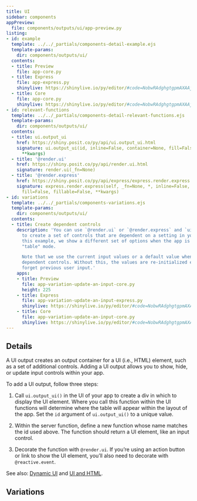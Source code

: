 ```yaml
---
title: UI
sidebar: components
appPreview:
  file: components/outputs/ui/app-preview.py
listing:
- id: example
  template: ../../_partials/components-detail-example.ejs
  template-params:
    dir: components/outputs/ui/
  contents:
  - title: Preview
    file: app-core.py
  - title: Express
    file: app-express.py
    shinylive: https://shinylive.io/py/editor/#code=NobwRAdghgtgpmAXAAjFADugdOgnmAGlQGMB7CAFzkqVQDMAnUmZAZwAsBLCXZTmdKQYVkDagBM4DADoRGzNlx5Y4AD3RjWrPgKEju6AK4UihzrNlmsB4wH1WAd04Vi7ABTSwHUg-sAbTkkZQmRPAGV2HzYAoM8iABUGQzgASgsIWQABMQggrHFOVnQ-KF5kAGJkAB4q2Uk6ZDN-QKk3FJQK6tqIZF6+BpsKLG9fVhjW9tk+6eQANyg-ZOQAXj4IIyGxloY2-tCvceC1tY3kOD9WOGQAVimZ3qtB5qCPA+24-YBhSNJL5ChkBBDDAAEZSD4wbjLACMRBgUFUMIADER5os4Ms0ck0hAQmAKLh0AgUPi1BQwABfAC6QA
  - title: Core
    file: app-core.py
    shinylive: https://shinylive.io/py/editor/#code=NobwRAdghgtgpmAXAAjFADugdOgnmAGlQGMB7CAFzkqVQDMAnUmZAZwAsBLCXZTmdKQYVkAQUxEGcKMQqcAbnEnUAJnAZEArpwA6EPRnQB9bcgC8ybTigBzOEboAbbSoAUe5J8ucs3dJoojVgB3TgpidncwDlJgoMdONQYdQmQUgGV2WLYEpJSiABUGTTgASgIPLytSAP9A7SjteMT1FPLPAGJkAB5uvVK9QYg1OjZ1RQZXPwCiGoo6olY4VlZOclLESs8AASlh9SxTZC7ereRd6VkFOCw4RUopiDqsGLjWXPVSzp6+iC9kEbeZpJVwbb6nP7-LycUbTCgvLJvD6TDZnKFeeRQZxwcx8J4BF7I0F8UYpd4tZJgPF4urIOCOJbIACsaPRyCkFE0DD+VjhwPU7khbLZZOR+TSYAAwllSIyoMgIJoYAAjVqpGDcMwARiIMCgAA9tQAGIiY7FmM0lVnogb6O2GXHidCuQwmTiLcafPSpMAUXDoBAoX1wfUUMAAXwAukA
- id: relevant-functions
  template: ../../_partials/components-detail-relevant-functions.ejs
  template-params:
    dir: components/outputs/ui/
  contents:
  - title: ui.output_ui
    href: https://shiny.posit.co/py/api/ui.output_ui.html
    signature: ui.output_ui(id, inline=False, container=None, fill=False, fillable=False,
      **kwargs)
  - title: '@render.ui'
    href: https://shiny.posit.co/py/api/render.ui.html
    signature: render.ui(_fn=None)
  - title: '@render.express'
    href: https://shiny.posit.co/py/api/express/express.render.express.html
    signature: express.render.express(self, _fn=None, *, inline=False, container=None,
      fill=False, fillable=False, **kwargs)
- id: variations
  template: ../../_partials/components-variations.ejs
  template-params:
    dir: components/outputs/ui/
  contents:
  - title: Create dependent controls
    description: 'You can use `@render.ui` or `@render.express` and `ui.output_ui()`
      to create a set of controls that are dependent on a setting in your app. In
      this example, we show a different set of options when the app is in "plot" or
      "table" mode.

      Note that we use the current input values or a default value when creating the
      dependent controls. Without this, the values are re-initialized every time and
      forget previous user input.'
    apps:
    - title: Preview
      file: app-variation-update-an-input-core.py
      height: 225
    - title: Express
      file: app-variation-update-an-input-express.py
      shinylive: https://shinylive.io/py/editor/#code=NobwRAdghgtgpmAXAAjFADugdOgnmAGlQGMB7CAFzkqVQDMAnUmZAZwAsBLCXZTmdKQYVkDagBM4DADoRGzNlx5Y4AD3RjWrPgKEju6AK4UihzrNkB3ThXbIzWADZRcpYwH0yjwzAisAFACUiLLIYfacWAYeDFDinKTuAEbGFOQB0mAwpJKZRJkAIpys6M682bmEyMCZACpQSY5weciZAAqOpBSZALpErHBNxFTiALx1DU2ZgRYQ4cgAAmIQkgxY8SVloeGSdMgVcJ7kFEyOAcHb82Gce9EUWAdByKOjrWD1jc1Il1fzTJbaV53LD-c58PaZUGZPhzO7IQYDZAARgADD9fmEvICYUZ7linjc3ljodwccZ4Wc4MgACzojEOO7uViOTirfyQ0gAlqZABKnNYISqADcoN44KNQUQYNxRkipVBVLKUTM5hj5gyILimSy2ZliVVMgBhUjeXwCloisWjLFSmVy-YKpUqtUIuAhVVqsLsOCcADm7BEQM1xiw3r9AYJELAYf93TAMLJIldyAArCi0R7PdZxLZnomsNnbJG3oX2CTYcGk5TU+m6b8NVrmaypOzoz7Y9ywAAJdsBwVES2GcUxgO2iBKlHyxWo9POz1hBseJu6sClzsAdVZtn7yEH4tLY4nU4nytkVTAFFw6AQKAvagoYAAvj0gA
    - title: Core
      file: app-variation-update-an-input-core.py
      shinylive: https://shinylive.io/py/editor/#code=NobwRAdghgtgpmAXAAjFADugdOgnmAGlQGMB7CAFzkqVQDMAnUmZAZwAsBLCXZTmdKQYVkAQUxEG1ACZwGRAK6cAOhFUZ0AfSXIAvMiU4oAczia6AGyXSAFKuQODnLBai5SCiprJWYEVnYQjsFOWNzonpoMUNKcpJoARp4U5AH2IRnKYDCksllEWQAinKzorrw5eYTIwFkAKlAJFnD5yFkAChakFFkAukSscM3EVNK69Y3NWekZAJQEMyGGHhQRXkp22blmZJRMFqxZ84uzqqdqF7J0bHIAbnI24Z5EK2sDcKyscRCziIsAAlIILIGFglIsrshKjtyBR9gFfotgpxrk8KFhoTZZnp9BMmi0kEiMsgmAB3Vh6PgQNZYMkIvjXLJ0rJUqlrZBDQbIACMAAYiRkfBT9GisEKsQy2mAhSzuGzPByDnBkAAWAUhKQUBQMIKGBrGAAyJQogWJZtCaM0rAsnBBm2Z1SyACVSOS-tVblArHBdHSiDBuLpuf6oAAPIO845Bc0ZQyW622h5ZGWOsAAYVIvn87qInu9uiF-sDwahYYjUZjDnOZs5cD+0Zj7DgnGM7BEIupniwTZbbYlKKlPdbPTArLRiq5AFZefyG+bSbaKOxKaKF9Il-3GWA10vZUFx7XkNPZ5WSXAtTrQvqjawTeqzXHO14E3askO260sgAJZvDnPIPMFB9d8KCLCAI15ENwz5GcK1PRxHzWK0bVfbdF3YT8wAAdXQ-9AJ9Hd2DAiCoIgyMFjnM1zlUdRMEpcR0BsDRtE4d4GHuBhzmqMAKFwdAEBQHi4FDCgwAAX16IA
---
```


:::{#example}
:::

:::{#relevant-functions}
:::

## Details

A UI output creates an output container for a UI (i.e., HTML) element, such as a set of additional controls. Adding a UI output allows you to show, hide, or update input controls within your app.

To add a UI output, follow three steps:

  1. Call `ui.output_ui()` in the UI of your app to create a div in which to display the UI element. Where you call this function within the UI functions will determine where the table will appear within the layout of the app. Set the `id` argument of `ui.output_ui()` to a unique value.

  2. Within the server function, define a new function whose name matches the id used above. The function should return a UI element, like an input control.

  3. Decorate the function with `@render.ui`. If you're using an action button or link to show the UI element, you'll also need to decorate with `@reactive.event`.

See also: [Dynamic UI](https://shiny.posit.co/py/docs/ui-dynamic.html) and [UI and HTML](https://shiny.posit.co/py/docs/ui-html.html).

## Variations

:::{#variations}
:::
